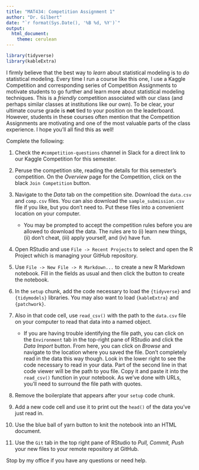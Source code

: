 ```yaml
---
title: "MAT434: Competition Assignment 1"
author: "Dr. Gilbert"
date: "`r format(Sys.Date(), '%B %d, %Y')`"
output:
  html_document:
    theme: cerulean
---
```


```r
library(tidyverse)
library(kableExtra)
```

I firmly believe that the best way to *learn* about statistical modeling is to *do* statistical modeling. Every time I run a course like this one, I use a Kaggle Competition and corresponding series of Competition Assignments to motivate students to go further and learn more about statistical modeling techniques. This is a *friendly* competition associated with our class (and perhaps similar classes at institutions like our own). To be clear, your ultimate course grade is **not** tied to your position on the leaderboard. However, students in these courses often mention that the Competition Assignments are motivating and one of the most valuable parts of the class experience. I hope you'll all find this as well!

Complete the following:

1. Check the `#competition-questions` channel in Slack for a direct link to our Kaggle Competition for this semester.

2. Peruse the competition site, reading the details for this semester's competition. On the *Overview* page for the Competition, click on the black `Join Competition` button.

3. Navigate to the *Data* tab on the competition site. Download the `data.csv` and `comp.csv` files. You can also download the `sample_submission.csv` file if you like, but you don't need to. Put these files into a convenient location on your computer.

    + You may be prompted to accept the competition rules before you are allowed to download the data. The rules are to (i) learn new things, (ii) don't cheat, (iii) apply yourself, and (iv) have fun. 

4. Open RStudio and use `File -> Recent Projects` to select and open the R Project which is managing your GitHub repository.

5. Use `File -> New File -> R Markdown...` to create a new R Markdown notebook. Fill in the fields as usual and then click the button to create the notebook.

6. In the `setup` chunk, add the code necessary to load the `{tidyverse}` and `{tidymodels}` libraries. You may also want to load `{kableExtra}` and `{patchwork}`. 

7. Also in that code cell, use `read_csv()` with the path to the `data.csv` file on your computer to read that data into a named object. 

    + If you are having trouble identifying the file path, you can click on the `Environment` tab in the top-right pane of RStudio and click the *Data Import* button. From here, you can click on *Browse* and navigate to the location where you saved the file. Don't completely read in the data this way though. Look in the lower right to see the code necessary to read in your data. Part of the second line in that code viewer will be the path to you file. Copy it and paste it into the `read_csv()` function in your notebook. As we've done with URLs, you'll need to surround the file path with quotes.
    
8. Remove the boilerplate that appears after your `setup` code chunk.

9. Add a new code cell and use it to print out the `head()` of the data you've just read in.

10. Use the blue ball of yarn button to knit the notebook into an HTML document. 

11. Use the `Git` tab in the top right pane of RStudio to *Pull, Commit, Push* your new files to your remote repository at GitHub.

Stop by my office if you have any questions or need help.